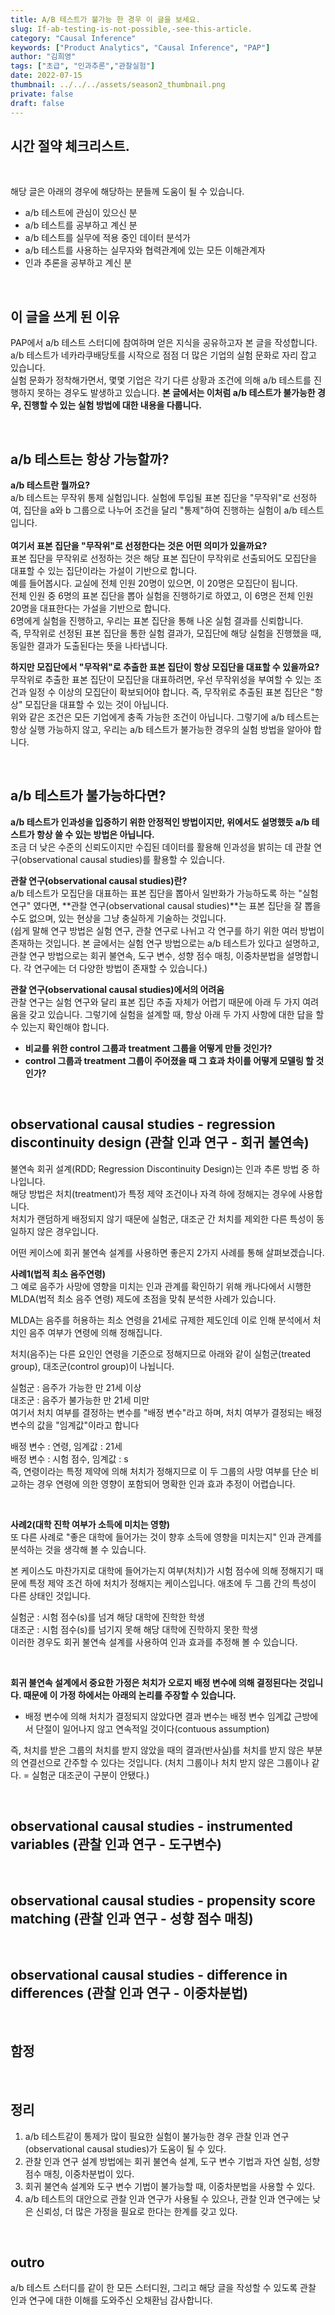 ---
title: A/B 테스트가 불가능 한 경우 이 글을 보세요.
slug: If-ab-testing-is-not-possible,-see-this-article.
category: "Causal Inference"
keywords: ["Product Analytics", "Causal Inference", "PAP"]
author: "김희영"
tags: ["초급", "인과추론","관찰실험"]
date: 2022-07-15
thumbnail: ../../../assets/season2_thumbnail.png
private: false
draft: false
---


## 시간 절약 체크리스트.

<br/>

해당 글은 아래의 경우에 해당하는 분들께 도움이 될 수 있습니다.

- a/b 테스트에 관심이 있으신 분
- a/b 테스트를 공부하고 계신 분
- a/b 테스트를 실무에 적용 중인 데이터 분석가
- a/b 테스트를 사용하는 실무자와 협력관계에 있는 모든 이해관계자
- 인과 추론을 공부하고 계신 분

<br/>

## 이 글을 쓰게 된 이유

PAP에서 a/b 테스트 스터디에 참여하며 얻은 지식을 공유하고자 본 글을 작성합니다.<br/>
a/b 테스트가 네카라쿠배당토를 시작으로 점점 더 많은 기업의 실험 문화로 자리 잡고 있습니다.<br/>
실험 문화가 정착해가면서, 몇몇 기업은 각기 다른 상황과 조건에 의해 a/b 테스트를 진행하지 못하는 경우도 발생하고 있습니다.
**본 글에서는 이처럼 a/b 테스트가 불가능한 경우, 진행할 수 있는 실험 방법에 대한 내용을 다룹니다.**

<br/>

## a/b 테스트는 항상 가능할까?

**a/b 테스트란 뭘까요?** <br/>
a/b 테스트는 무작위 통제 실험입니다. 실험에 투입될 표본 집단을 "무작위"로 선정하여, 집단을 a와 b 그룹으로 나누어 조건을 달리 "통제"하여 진행하는 실험이 a/b 테스트 입니다.
<br/><br/>
**여기서 표본 집단을 "무작위"로 선정한다는 것은 어떤 의미가 있을까요?**
<br/>
표본 집단을 무작위로 선정하는 것은 해당 표본 집단이 무작위로 선출되어도 모집단을 대표할 수 있는 집단이라는 가설이 기반으로 합니다.<br/>
예를 들어봅시다. 교실에 전체 인원 20명이 있으면, 이 20명은 모집단이 됩니다.<br/>
전체 인원 중 6명의 표본 집단을 뽑아 실험을 진행하기로 하였고, 이 6명은 전체 인원 20명을 대표한다는 가설을 기반으로 합니다.<br/>
6명에게 실험을 진행하고, 우리는 표본 집단을 통해 나온 실험 결과를 신뢰합니다.
<br/>
즉, 무작위로 선정된 표본 집단을 통한 실험 결과가, 모집단에 해당 실험을 진행했을 때, 동일한 결과가 도출된다는 뜻을 나타냅니다.

**하지만 모집단에서 "무작위"로 추출한 표본 집단이 항상 모집단을 대표할 수 있을까요?**<br/>
무작위로 추출한 표본 집단이 모집단을 대표하려면, 우선 무작위성을 부여할 수 있는 조건과 일정 수 이상의 모집단이 확보되어야 합니다. 즉, 무작위로 추출된 표본 집단은 "항상" 모집단을 대표할 수 있는 것이 아닙니다.<br/>
위와 같은 조건은 모든 기업에게 충족 가능한 조건이 아닙니다. 그렇기에 a/b 테스트는 항상 실행 가능하지 않고, 우리는 a/b 테스트가 불가능한 경우의 실험 방법을 알아야 합니다.

<br/>

## a/b 테스트가 불가능하다면?

**a/b 테스트가 인과성을 입증하기 위한 안정적인 방법이지만, 위에서도 설명했듯 a/b 테스트가 항상 쓸 수 있는 방법은 아닙니다.**<br/>
조금 더 낮은 수준의 신뢰도이지만 수집된 데이터를 활용해 인과성을 밝히는 데 관찰 연구(observational causal studies)를 활용할 수 있습니다.

**관찰 연구(observational causal studies)란?**<br/>
a/b 테스트가 모집단을 대표하는 표본 집단을 뽑아서 일반화가 가능하도록 하는 "실험 연구" 였다면, **관찰 연구(observational causal studies)**는 표본 집단을 잘 뽑을 수도 없으며, 있는 현상을 그냥 충실하게 기술하는 것입니다.<br/>
(쉽게 말해 연구 방법은 실험 연구, 관찰 연구로 나뉘고 각 연구를 하기 위한 여러 방법이 존재하는 것입니다. 본 글에서는 실험 연구 방법으로는 a/b 테스트가 있다고 설명하고, 관찰 연구 방법으로는 회귀 불연속, 도구 변수, 성향 점수 매칭, 이중차분법을 설명합니다. 각 연구에는 더 다양한 방법이 존재할 수 있습니다.)

**관찰 연구(observational causal studies)에서의 어려움**<br/>
관찰 연구는 실험 연구와 달리 표본 집단 추출 자체가 어렵기 때문에 아래 두 가지 여려움을 갖고 있습니다.
그렇기에 실험을 설계할 때, 항상 아래 두 가지 사항에 대한 답을 할 수 있는지 확인해야 합니다.
- **비교를 위한 control 그룹과 treatment 그룹을 어떻게 만들 것인가?**
- **control 그룹과 treatment 그룹이 주어졌을 때 그 효과 차이를 어떻게 모델링 할 것인가?**

<br/>

## observational causal studies - regression discontinuity design (관찰 인과 연구 - 회귀 불연속)

불연속 회귀 설계(RDD; Regression Discontinuity Design)는 인과 추론 방법 중 하나입니다.<br/>
해당 방법은 처치(treatment)가 특정 제약 조건이나 자격 하에 정해지는 경우에 사용합니다.<br/>
처치가 랜덤하게 배정되지 않기 때문에 실험군, 대조군 간 처치를 제외한 다른 특성이 동일하지 않은 경우입니다.

어떤 케이스에 회귀 불연속 설계를 사용하면 좋은지 2가지 사례를 통해 살펴보겠습니다.

**사례1(법적 최소 음주연령)**<br/>
그 예로 음주가 사망에 영향을 미치는 인과 관계를 확인하기 위해 캐나다에서 시행한 MLDA(법적 최소 음주 연령) 제도에 초점을 맞춰 분석한 사례가 있습니다.

MLDA는 음주를 허용하는 최소 연령을 21세로 규제한 제도인데 이로 인해 분석에서 처치인 음주 여부가 연령에 의해 정해집니다.

처치(음주)는 다른 요인인 연령을 기준으로 정해지므로 아래와 같이 실험군(treated group), 대조군(control group)이 나뉩니다.

실험군 : 음주가 가능한 만 21세 이상<br/>
대조군 : 음주가 불가능한 만 21세 미만<br/>
여기서 처치 여부를 결정하는 변수를 "배정 변수"라고 하며, 처치 여부가 결정되는 배정 변수의 값을 "임계값"이라고 합니다

배정 변수 : 연령, 임계값 : 21세<br/>
배정 변수 : 시험 점수, 임계값 : s<br/>
즉, 연령이라는 특정 제약에 의해 처치가 정해지므로 이 두 그룹의 사망 여부를 단순 비교하는 경우 연령에 의한 영향이 포함되어 명확한 인과 효과 추정이 어렵습니다.

<br/>

**사례2(대학 진학 여부가 소득에 미치는 영향)**<br/>
또 다른 사례로 "좋은 대학에 들어가는 것이 향후 소득에 영향을 미치는지" 인과 관계를 분석하는 것을 생각해 볼 수 있습니다.

본 케이스도 마찬가지로 대학에 들어가는지 여부(처치)가 시험 점수에 의해 정해지기 때문에 특정 제약 조건 하에 처치가 정해지는 케이스입니다. 애초에 두 그룹 간의 특성이 다른 상태인 것입니다.

실험군 : 시험 점수(s)를 넘겨 해당 대학에 진학한 학생<br/>
대조군 : 시험 점수(s)를 넘기지 못해 해당 대학에 진학하지 못한 학생<br/>
이러한 경우도 회귀 불연속 설계를 사용하여 인과 효과를 추정해 볼 수 있습니다.

<br/>

**회귀 불연속 설계에서 중요한 가정은 처치가 오로지 배정 변수에 의해 결정된다는 것입니다. 때문에 이 가정 하에서는 아래의 논리를 주장할 수 있습니다.**

- 배정 변수에 의해 처치가 결정되지 않았다면 결과 변수는 배정 변수 임계값 근방에서 단절이 일어나지 않고 연속적일 것이다(contuous assumption)

즉, 처치를 받은 그룹의 처치를 받지 않았을 때의 결과(반사실)를 처치를 받지 않은 부분의 연결선으로 간주할 수 있다는 것입니다. (처치 그룹이나 처치 받지 않은 그룹이나 같다. = 실험군 대조군이 구분이 안됐다.)

<br/>

## observational causal studies - instrumented variables (관찰 인과 연구 - 도구변수)

<br/>

## observational causal studies - propensity score matching (관찰 인과 연구 - 성향 점수 매칭)

<br/>

## observational causal studies - difference in differences (관찰 인과 연구 - 이중차분법)

<br/>

## 함정

<br/>

## 정리

1. a/b 테스트같이 통제가 많이 필요한 실험이 불가능한 경우 관찰 인과 연구(observational causal studies)가 도움이 될 수 있다.
2. 관찰 인과 연구 설계 방법에는 회귀 불연속 설계, 도구 변수 기법과 자연 실험, 성향 점수 매칭, 이중차분법이 있다.
3. 회귀 불연속 설계와 도구 변수 기법이 불가능할 때, 이중차분법을 사용할 수 있다.
4. a/b 테스트의 대안으로 관찰 인과 연구가 사용될 수 있으나, 관찰 인과 연구에는 낮은 신뢰성, 더 많은 가정을 필요로 한다는 한계를 갖고 있다.

<br/>

## outro
a/b 테스트 스터디를 같이 한 모든 스터디원, 그리고 해당 글을 작성할 수 있도록 관찰 인과 연구에 대한 이해를 도와주신 오채환님 감사합니다.
